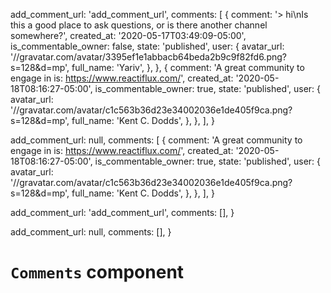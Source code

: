 
  add_comment_url: 'add_comment_url',
  comments: [
    {
      comment:
        '> hi\nIs this a good place to ask questions, or is there another channel somewhere?',
      created_at: '2020-05-17T03:49:09-05:00',
      is_commentable_owner: false,
      state: 'published',
      user: {
        avatar_url:
          '//gravatar.com/avatar/3395ef1e1abbacb64beda2b9c9f82fd6.png?s=128&d=mp',
        full_name: 'Yariv',
      },
    },
    {
      comment: 'A great community to engage in is: https://www.reactiflux.com/',
      created_at: '2020-05-18T08:16:27-05:00',
      is_commentable_owner: true,
      state: 'published',
      user: {
        avatar_url:
          '//gravatar.com/avatar/c1c563b36d23e34002036e1de405f9ca.png?s=128&d=mp',
        full_name: 'Kent C. Dodds',
      },
    },
  ],
}

  add_comment_url: null,
  comments: [
    {
      comment: 'A great community to engage in is: https://www.reactiflux.com/',
      created_at: '2020-05-18T08:16:27-05:00',
      is_commentable_owner: true,
      state: 'published',
      user: {
        avatar_url:
          '//gravatar.com/avatar/c1c563b36d23e34002036e1de405f9ca.png?s=128&d=mp',
        full_name: 'Kent C. Dodds',
      },
    },
  ],
}

  add_comment_url: 'add_comment_url',
  comments: [],
}

  add_comment_url: null,
  comments: [],
}

<Meta title="Components/Lessons/Comments/Comments" />

# `Comments` component

<Canvas>
  <Story name="Comments exist">
    <Comments lesson={lesson} />
  </Story>
  <Story name="Comments exist and user is NOT able to comment">
    <Comments lesson={lessonNotAbletoComment} />
  </Story>
  <Story name="No comments">
    <Comments lesson={lessonNoComments} />
  </Story>
  <Story name="No comments and user is NOT able to comment">
    <Comments lesson={lessonNoCommentsNotAbleToComment} />
  </Story>
</Canvas>
